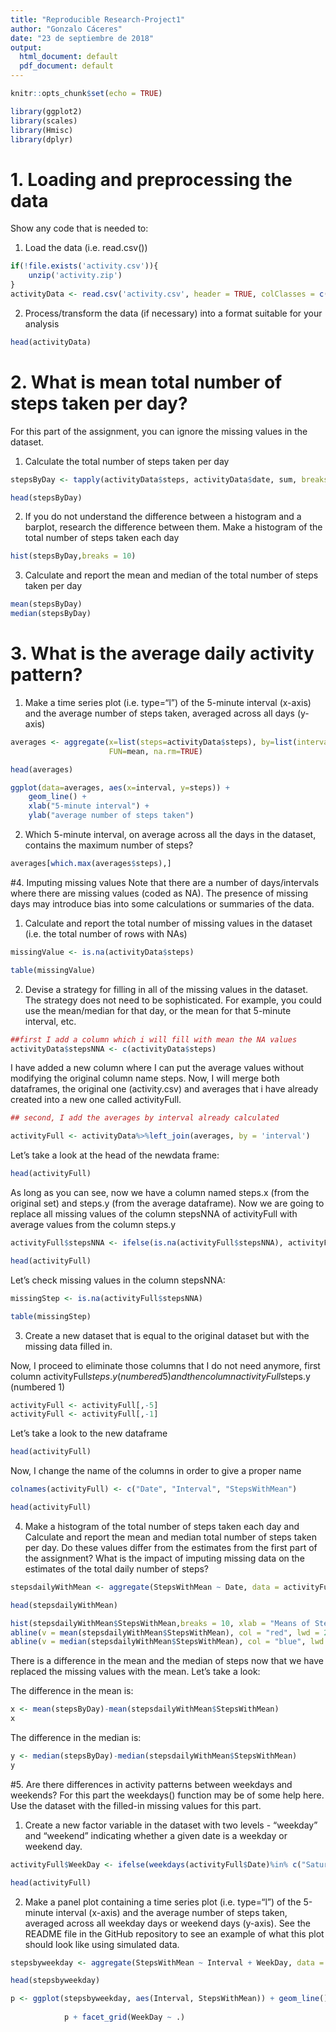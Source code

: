 ---
title: "Reproducible Research-Project1"
author: "Gonzalo Cáceres"
date: "23 de septiembre de 2018"
output:
  html_document: default
  pdf_document: default
---

```{r setup, include=FALSE}
knitr::opts_chunk$set(echo = TRUE)
```

```{r, echo=FALSE, results='hide', warning=FALSE, message=FALSE}
library(ggplot2)
library(scales)
library(Hmisc)
library(dplyr)
```

# 1. Loading and preprocessing the data
Show any code that is needed to:

1. Load the data (i.e. \color{red}{\verb|read.csv()|}read.csv())

```{r, results='markup', warning=TRUE, message=TRUE}
if(!file.exists('activity.csv')){
    unzip('activity.zip')
}
activityData <- read.csv('activity.csv', header = TRUE, colClasses = c("numeric", "Date", "numeric"))
```

2. Process/transform the data (if necessary) into a format suitable for your analysis

```{r}
head(activityData)
```

# 2. What is mean total number of steps taken per day?
For this part of the assignment, you can ignore the missing values in the dataset.

1. Calculate the total number of steps taken per day
```{r}
stepsByDay <- tapply(activityData$steps, activityData$date, sum, breaks=10, na.rm=TRUE)

head(stepsByDay)
```


2. If you do not understand the difference between a histogram and a barplot, research the difference between them. Make a histogram of the total number of steps taken each day

```{r}
hist(stepsByDay,breaks = 10)

```

3. Calculate and report the mean and median of the total number of steps taken per day

```{r}
mean(stepsByDay)
median(stepsByDay)

```

# 3. What is the average daily activity pattern?

1. Make a time series plot (i.e. \color{red}{\verb|type = "l"|}type="l") of the 5-minute interval (x-axis) and the average number of steps taken, averaged across all days (y-axis)

```{r}
averages <- aggregate(x=list(steps=activityData$steps), by=list(interval=activityData$interval),
                      FUN=mean, na.rm=TRUE)

head(averages)

ggplot(data=averages, aes(x=interval, y=steps)) +
    geom_line() +
    xlab("5-minute interval") +
    ylab("average number of steps taken")
```


2. Which 5-minute interval, on average across all the days in the dataset, contains the maximum number of steps?
```{r}
averages[which.max(averages$steps),]
```

#4. Imputing missing values
Note that there are a number of days/intervals where there are missing values (coded as \color{red}{\verb|NA|}NA). The presence of missing days may introduce bias into some calculations or summaries of the data.

1. Calculate and report the total number of missing values in the dataset (i.e. the total number of rows with \color{red}{\verb|NA|}NAs)

```{r}
missingValue <- is.na(activityData$steps)
```

```{r}
table(missingValue)
```


2. Devise a strategy for filling in all of the missing values in the dataset. The strategy does not need to be sophisticated. For example, you could use the mean/median for that day, or the mean for that 5-minute interval, etc.

```{r}
##first I add a column which i will fill with mean the NA values
activityData$stepsNNA <- c(activityData$steps)
```

I have added a new column where I can put the average values without modifying the original column name steps. Now, I will merge both dataframes, the original one (activity.csv) and averages that i have already created into a new one called activityFull. 

```{r}
## second, I add the averages by interval already calculated

activityFull <- activityData%>%left_join(averages, by = 'interval')
```


Let's take a look at the head of the newdata frame:
```{r}
head(activityFull)
```

As long as you can see, now we have a column named steps.x (from the original set) and steps.y (from the average dataframe). Now we are going to replace all missing values of the column stepsNNA of activityFull with average values from the column steps.y

```{r}
activityFull$stepsNNA <- ifelse(is.na(activityFull$stepsNNA), activityFull$steps.y, activityFull$stepsNNA)

head(activityFull)
```
Let's check missing values in the column stepsNNA:

```{r}
missingStep <- is.na(activityFull$stepsNNA)

table(missingStep)

```

3. Create a new dataset that is equal to the original dataset but with the missing data filled in.

Now, I proceed to eliminate those columns that I do not need anymore, first column activityFull$steps.y (numbered 5) and then column activityFull$steps.y (numbered 1)

```{r}
activityFull <- activityFull[,-5]
activityFull <- activityFull[,-1]
```

Let's take a look to the new dataframe

```{r}
head(activityFull)
```

Now, I change the name of the columns in order to give a proper name

```{r}
colnames(activityFull) <- c("Date", "Interval", "StepsWithMean")

head(activityFull)

```

4. Make a histogram of the total number of steps taken each day and Calculate and report the mean and median total number of steps taken per day. Do these values differ from the estimates from the first part of the assignment? What is the impact of imputing missing data on the estimates of the total daily number of steps?

```{r}

stepsdailyWithMean <- aggregate(StepsWithMean ~ Date, data = activityFull, sum)

head(stepsdailyWithMean)

```


```{r}
hist(stepsdailyWithMean$StepsWithMean,breaks = 10, xlab = "Means of Steps by day")
abline(v = mean(stepsdailyWithMean$StepsWithMean), col = "red", lwd = 2)
abline(v = median(stepsdailyWithMean$StepsWithMean), col = "blue", lwd = 2)

```

There is a difference in the mean and the median of steps now that we have replaced the missing values with the mean. Let's take a look:

The difference in the mean is:
```{r}
x <- mean(stepsByDay)-mean(stepsdailyWithMean$StepsWithMean)
x

```

The difference in the median is:
```{r}
y <- median(stepsByDay)-median(stepsdailyWithMean$StepsWithMean)
y

```

#5. Are there differences in activity patterns between weekdays and weekends?
For this part the \color{red}{\verb|weekdays()|}weekdays() function may be of some help here. Use the dataset with the filled-in missing values for this part.

1. Create a new factor variable in the dataset with two levels - "weekday" and "weekend" indicating whether a given date is a weekday or weekend day.
```{r}
activityFull$WeekDay <- ifelse(weekdays(activityFull$Date)%in% c("Saturday", "Sunday"), "weekend", "weekday")

head(activityFull)

```


2. Make a panel plot containing a time series plot (i.e. \color{red}{\verb|type = "l"|}type="l") of the 5-minute interval (x-axis) and the average number of steps taken, averaged across all weekday days or weekend days (y-axis). See the README file in the GitHub repository to see an example of what this plot should look like using simulated data.

```{r}
stepsbyweekday <- aggregate(StepsWithMean ~ Interval + WeekDay, data = activityFull, mean)

head(stepsbyweekday)

p <- ggplot(stepsbyweekday, aes(Interval, StepsWithMean)) + geom_line()
            
            p + facet_grid(WeekDay ~ .)


```
